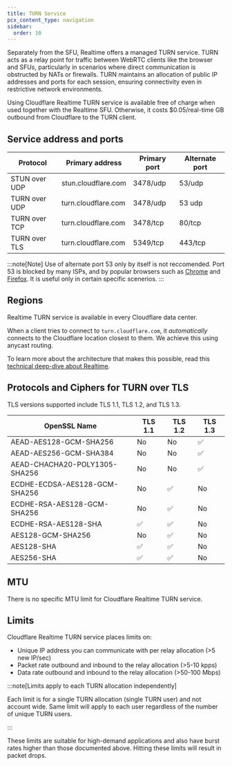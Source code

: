```yaml
---
title: TURN Service
pcx_content_type: navigation
sidebar:
  order: 10
---
```


Separately from the SFU, Realtime offers a managed TURN service. TURN acts as a relay point for traffic between WebRTC clients like the browser and SFUs, particularly in scenarios where direct communication is obstructed by NATs or firewalls. TURN maintains an allocation of public IP addresses and ports for each session, ensuring connectivity even in restrictive network environments.

Using Cloudflare Realtime TURN service is available free of charge when used together with the Realtime SFU. Otherwise, it costs $0.05/real-time GB outbound from Cloudflare to the TURN client.

## Service address and ports

| Protocol      | Primary address     | Primary port | Alternate port |
| ------------- | ------------------- | ------------ | -------------- |
| STUN over UDP | stun.cloudflare.com | 3478/udp     | 53/udp         |
| TURN over UDP | turn.cloudflare.com | 3478/udp     | 53 udp         |
| TURN over TCP | turn.cloudflare.com | 3478/tcp     | 80/tcp         |
| TURN over TLS | turn.cloudflare.com | 5349/tcp     | 443/tcp        |

:::note[Note]
Use of alternate port 53 only by itself is not reccomended. Port 53 is blocked by many ISPs, and by popular browsers such as [Chrome](https://chromium.googlesource.com/chromium/src.git/+/refs/heads/master/net/base/port_util.cc#44) and [Firefox](https://github.com/mozilla/gecko-dev/blob/master/netwerk/base/nsIOService.cpp#L132). It is useful only in certain specific scenerios.
:::

## Regions

Realtime TURN service is available in every Cloudflare data center.

When a client tries to connect to `turn.cloudflare.com`, it _automatically_ connects to the Cloudflare location closest to them. We achieve this using anycast routing.

To learn more about the architecture that makes this possible, read this [technical deep-dive about Realtime](https://blog.cloudflare.com/cloudflare-calls-anycast-webrtc).

## Protocols and Ciphers for TURN over TLS

TLS versions supported include TLS 1.1, TLS 1.2, and TLS 1.3.

| OpenSSL Name                  | TLS 1.1 | TLS 1.2 | TLS 1.3 |
| ----------------------------- | ------- | ------- | ------- |
| AEAD-AES128-GCM-SHA256        | No      | No      | ✅      |
| AEAD-AES256-GCM-SHA384        | No      | No      | ✅      |
| AEAD-CHACHA20-POLY1305-SHA256 | No      | No      | ✅      |
| ECDHE-ECDSA-AES128-GCM-SHA256 | No      | ✅      | No      |
| ECDHE-RSA-AES128-GCM-SHA256   | No      | ✅      | No      |
| ECDHE-RSA-AES128-SHA          | ✅      | ✅      | No      |
| AES128-GCM-SHA256             | No      | ✅      | No      |
| AES128-SHA                    | ✅      | ✅      | No      |
| AES256-SHA                    | ✅      | ✅      | No      |

## MTU

There is no specific MTU limit for Cloudflare Realtime TURN service.

## Limits

Cloudflare Realtime TURN service places limits on:

- Unique IP address you can communicate with per relay allocation (>5 new IP/sec)
- Packet rate outbound and inbound to the relay allocation (>5-10 kpps)
- Data rate outbound and inbound to the relay allocation (>50-100 Mbps)

:::note[Limits apply to each TURN allocation independently]

Each limit is for a single TURN allocation (single TURN user) and not account wide. Same limit will apply to each user regardless of the number of unique TURN users.

:::

These limits are suitable for high-demand applications and also have burst rates higher than those documented above. Hitting these limits will result in packet drops.
